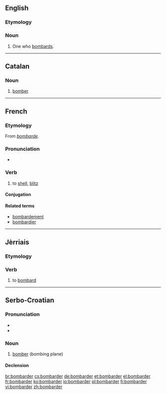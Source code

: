 ==English==

===Etymology===
{{suffix|bombard|er}}

===Noun===
{{en-noun}}

# One who [[bombard]]s.

----

==Catalan==

===Noun===
{{ca-noun|m}}

# [[bomber]]

----

==French==

===Etymology===
From ''[[bombarde]]''.

===Pronunciation===
* {{audio|Fr-bombarder.ogg|Audio}}

===Verb===
{{fr-verb}}

# to [[shell]], [[blitz]]

====Conjugation====
{{fr-conj-er|bombard|avoir}}

====Related terms====
* [[bombardement]]
* [[bombardier]]

----

==Jèrriais==

===Etymology===
{{rfe|lang=roa-jer}}

===Verb===
{{roa-jer-verb}}

# to [[bombard]]

----

==Serbo-Croatian==

===Pronunciation===
* {{IPA|/bombǎrdeːr/|lang=sh}}
* {{hyphenation|bom|bar|der}}

===Noun===
{{sh-noun|g=m|head=bombàrdēr|r|бомбардер|бомба̀рде̄р}}

# [[bomber]] (bombing plane)

====Declension====
{{sh-decl-noun
|bombàrdēr|bombarderi
|bombardéra|bombardera
|bombarderu|bombarderima
|bombarder|bombardere
|bombarderu|bombarderi
|bombarderu|bombarderima
|bombarderom|bombarderima
}}

[[br:bombarder]]
[[cs:bombarder]]
[[de:bombarder]]
[[et:bombarder]]
[[el:bombarder]]
[[fr:bombarder]]
[[ko:bombarder]]
[[io:bombarder]]
[[pl:bombarder]]
[[fi:bombarder]]
[[vi:bombarder]]
[[zh:bombarder]]